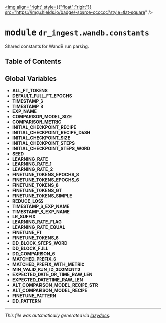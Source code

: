 
<a href="https://github.com/drothermel/dr_ingest/blob/main/dr_ingest/wandb/constants#L0"><img align="right" style={{"float":"right"}} src="https://img.shields.io/badge/-source-cccccc?style=flat-square" /></a>

# <kbd>module</kbd> `dr_ingest.wandb.constants`
Shared constants for WandB run parsing.


## Table of Contents



**Global Variables**
---------------
- **ALL_FT_TOKENS**
- **DEFAULT_FULL_FT_EPOCHS**
- **TIMESTAMP_6**
- **TIMESTAMP_8**
- **EXP_NAME**
- **COMPARISON_MODEL_SIZE**
- **COMPARISON_METRIC**
- **INITIAL_CHECKPOINT_RECIPE**
- **INITIAL_CHECKPOINT_RECIPE_DASH**
- **INITIAL_CHECKPOINT_SIZE**
- **INITIAL_CHECKPOINT_STEPS**
- **INITIAL_CHECKPOINT_STEPS_WORD**
- **SEED**
- **LEARNING_RATE**
- **LEARNING_RATE_1**
- **LEARNING_RATE_2**
- **FINETUNE_TOKENS_EPOCHS_8**
- **FINETUNE_TOKENS_EPOCHS_6**
- **FINETUNE_TOKENS_8**
- **FINETUNE_TOKENS_GT**
- **FINETUNE_TOKENS_SIMPLE**
- **REDUCE_LOSS**
- **TIMESTAMP_6_EXP_NAME**
- **TIMESTAMP_8_EXP_NAME**
- **LR_SUFFIX**
- **LEARNING_RATE_FLAG**
- **LEARNING_RATE_EQUAL**
- **FINETUNE_FT**
- **FINETUNE_TOKENS_6**
- **DD_BLOCK_STEPS_WORD**
- **DD_BLOCK_FULL**
- **DD_COMPARISON_6**
- **MATCHED_PREFIX_6**
- **MATCHED_PREFIX_WITH_METRIC**
- **MIN_VALID_RUN_ID_SEGMENTS**
- **EXPECTED_DATE_OR_TIME_RAW_LEN**
- **EXPECTED_DATETIME_RAW_LEN**
- **ALT_COMPARISON_MODEL_RECIPE_STR**
- **ALT_COMPARISON_MODEL_RECIPE**
- **FINETUNE_PATTERN**
- **DD_PATTERN**




---

_This file was automatically generated via [lazydocs](https://github.com/ml-tooling/lazydocs)._
